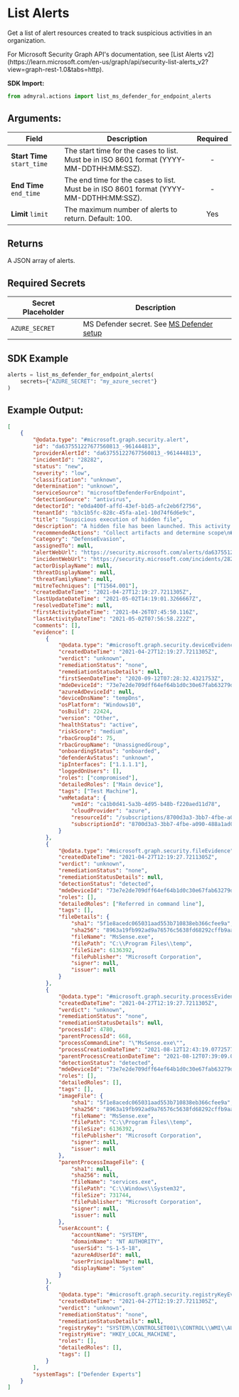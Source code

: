 
# List Alerts

Get a list of alert resources created to track suspicious activities in an organization.

<Callout type="info">
	For Microsoft Security Graph API's documentation, see [List Alerts
	v2](https://learn.microsoft.com/en-us/graph/api/security-list-alerts_v2?view=graph-rest-1.0&tabs=http).
</Callout>

**SDK Import:**

```python
from admyral.actions import list_ms_defender_for_endpoint_alerts
```

## Arguments:

| Field                       | Description                                                                              | Required |
| --------------------------- | ---------------------------------------------------------------------------------------- | :------: |
| **Start Time** `start_time` | The start time for the cases to list. Must be in ISO 8601 format (YYYY-MM-DDTHH:MM:SSZ). |    -     |
| **End Time** `end_time`     | The end time for the cases to list. Must be in ISO 8601 format (YYYY-MM-DDTHH:MM:SSZ).   |    -     |
| **Limit** `limit`           | The maximum number of alerts to return. Default: 100.                                    |   Yes    |

## Returns

A JSON array of alerts.

## Required Secrets

| Secret Placeholder | Description                                                                        |
| ------------------ | ---------------------------------------------------------------------------------- |
| `AZURE_SECRET`     | MS Defender secret. See [MS Defender setup](/integrations/ms_defender/ms_defender) |

## SDK Example

```python
alerts = list_ms_defender_for_endpoint_alerts(
	secrets={"AZURE_SECRET": "my_azure_secret"}
)
```

## Example Output:

```json
[
	{
		"@odata.type": "#microsoft.graph.security.alert",
		"id": "da637551227677560813_-961444813",
		"providerAlertId": "da637551227677560813_-961444813",
		"incidentId": "28282",
		"status": "new",
		"severity": "low",
		"classification": "unknown",
		"determination": "unknown",
		"serviceSource": "microsoftDefenderForEndpoint",
		"detectionSource": "antivirus",
		"detectorId": "e0da400f-affd-43ef-b1d5-afc2eb6f2756",
		"tenantId": "b3c1b5fc-828c-45fa-a1e1-10d74f6d6e9c",
		"title": "Suspicious execution of hidden file",
		"description": "A hidden file has been launched. This activity could indicate a compromised host. Attackers often hide files associated with malicious tools to evade file system inspection and defenses.",
		"recommendedActions": "Collect artifacts and determine scope\n�\tReview the machine timeline for suspicious activities that may have occurred before and after the time of the alert, and record additional related artifacts (files, IPs/URLs) \n�\tLook for the presence of relevant artifacts on other systems. Identify commonalities and differences between potentially compromised systems.\n�\tSubmit relevant files for deep analysis and review resulting detailed behavioral information.\n�\tSubmit undetected files to the MMPC malware portal\n\nInitiate containment & mitigation \n�\tContact the user to verify intent and initiate local remediation actions as needed.\n�\tUpdate AV signatures and run a full scan. The scan might reveal and remove previously-undetected malware components.\n�\tEnsure that the machine has the latest security updates. In particular, ensure that you have installed the latest software, web browser, and Operating System versions.\n�\tIf credential theft is suspected, reset all relevant users passwords.\n�\tBlock communication with relevant URLs or IPs at the organization�s perimeter.",
		"category": "DefenseEvasion",
		"assignedTo": null,
		"alertWebUrl": "https://security.microsoft.com/alerts/da637551227677560813_-961444813?tid=b3c1b5fc-828c-45fa-a1e1-10d74f6d6e9c",
		"incidentWebUrl": "https://security.microsoft.com/incidents/28282?tid=b3c1b5fc-828c-45fa-a1e1-10d74f6d6e9c",
		"actorDisplayName": null,
		"threatDisplayName": null,
		"threatFamilyName": null,
		"mitreTechniques": ["T1564.001"],
		"createdDateTime": "2021-04-27T12:19:27.7211305Z",
		"lastUpdateDateTime": "2021-05-02T14:19:01.3266667Z",
		"resolvedDateTime": null,
		"firstActivityDateTime": "2021-04-26T07:45:50.116Z",
		"lastActivityDateTime": "2021-05-02T07:56:58.222Z",
		"comments": [],
		"evidence": [
			{
				"@odata.type": "#microsoft.graph.security.deviceEvidence",
				"createdDateTime": "2021-04-27T12:19:27.7211305Z",
				"verdict": "unknown",
				"remediationStatus": "none",
				"remediationStatusDetails": null,
				"firstSeenDateTime": "2020-09-12T07:28:32.4321753Z",
				"mdeDeviceId": "73e7e2de709dff64ef64b1d0c30e67fab63279db",
				"azureAdDeviceId": null,
				"deviceDnsName": "tempDns",
				"osPlatform": "Windows10",
				"osBuild": 22424,
				"version": "Other",
				"healthStatus": "active",
				"riskScore": "medium",
				"rbacGroupId": 75,
				"rbacGroupName": "UnassignedGroup",
				"onboardingStatus": "onboarded",
				"defenderAvStatus": "unknown",
				"ipInterfaces": ["1.1.1.1"],
				"loggedOnUsers": [],
				"roles": ["compromised"],
				"detailedRoles": ["Main device"],
				"tags": ["Test Machine"],
				"vmMetadata": {
					"vmId": "ca1b0d41-5a3b-4d95-b48b-f220aed11d78",
					"cloudProvider": "azure",
					"resourceId": "/subscriptions/8700d3a3-3bb7-4fbe-a090-488a1ad04161/resourceGroups/WdatpApi-EUS-STG/providers/Microsoft.Compute/virtualMachines/NirLaviTests",
					"subscriptionId": "8700d3a3-3bb7-4fbe-a090-488a1ad04161"
				}
			},
			{
				"@odata.type": "#microsoft.graph.security.fileEvidence",
				"createdDateTime": "2021-04-27T12:19:27.7211305Z",
				"verdict": "unknown",
				"remediationStatus": "none",
				"remediationStatusDetails": null,
				"detectionStatus": "detected",
				"mdeDeviceId": "73e7e2de709dff64ef64b1d0c30e67fab63279db",
				"roles": [],
				"detailedRoles": ["Referred in command line"],
				"tags": [],
				"fileDetails": {
					"sha1": "5f1e8acedc065031aad553b710838eb366cfee9a",
					"sha256": "8963a19fb992ad9a76576c5638fd68292cffb9aaac29eb8285f9abf6196a7dec",
					"fileName": "MsSense.exe",
					"filePath": "C:\\Program Files\\temp",
					"fileSize": 6136392,
					"filePublisher": "Microsoft Corporation",
					"signer": null,
					"issuer": null
				}
			},
			{
				"@odata.type": "#microsoft.graph.security.processEvidence",
				"createdDateTime": "2021-04-27T12:19:27.7211305Z",
				"verdict": "unknown",
				"remediationStatus": "none",
				"remediationStatusDetails": null,
				"processId": 4780,
				"parentProcessId": 668,
				"processCommandLine": "\"MsSense.exe\"",
				"processCreationDateTime": "2021-08-12T12:43:19.0772577Z",
				"parentProcessCreationDateTime": "2021-08-12T07:39:09.0909239Z",
				"detectionStatus": "detected",
				"mdeDeviceId": "73e7e2de709dff64ef64b1d0c30e67fab63279db",
				"roles": [],
				"detailedRoles": [],
				"tags": [],
				"imageFile": {
					"sha1": "5f1e8acedc065031aad553b710838eb366cfee9a",
					"sha256": "8963a19fb992ad9a76576c5638fd68292cffb9aaac29eb8285f9abf6196a7dec",
					"fileName": "MsSense.exe",
					"filePath": "C:\\Program Files\\temp",
					"fileSize": 6136392,
					"filePublisher": "Microsoft Corporation",
					"signer": null,
					"issuer": null
				},
				"parentProcessImageFile": {
					"sha1": null,
					"sha256": null,
					"fileName": "services.exe",
					"filePath": "C:\\Windows\\System32",
					"fileSize": 731744,
					"filePublisher": "Microsoft Corporation",
					"signer": null,
					"issuer": null
				},
				"userAccount": {
					"accountName": "SYSTEM",
					"domainName": "NT AUTHORITY",
					"userSid": "S-1-5-18",
					"azureAdUserId": null,
					"userPrincipalName": null,
					"displayName": "System"
				}
			},
			{
				"@odata.type": "#microsoft.graph.security.registryKeyEvidence",
				"createdDateTime": "2021-04-27T12:19:27.7211305Z",
				"verdict": "unknown",
				"remediationStatus": "none",
				"remediationStatusDetails": null,
				"registryKey": "SYSTEM\\CONTROLSET001\\CONTROL\\WMI\\AUTOLOGGER\\SENSEAUDITLOGGER",
				"registryHive": "HKEY_LOCAL_MACHINE",
				"roles": [],
				"detailedRoles": [],
				"tags": []
			}
		],
		"systemTags": ["Defender Experts"]
	}
]
```
